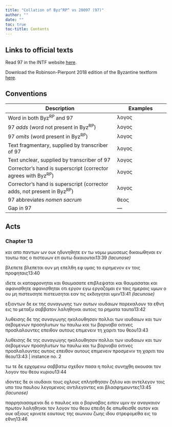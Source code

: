 ```yaml
---
title: "Collation of Byz^RP^ vs 20097 (97)"
author: ""
date: ""
toc: true
toc-title: Contents
---
```


::: {.callout-note appearance="minimal" icon="false" collapse="true"}
# Links to official texts

Read 97 in the INTF website [here](https://ntvmr.uni-muenster.de/manuscript-workspace?docID=20097).

Download the Robinson-Pierpont 2018 edition of the Byzantine textform [here](https://web.archive.org/web/20210413060536/https://byzantinetext.com/wp-content/uploads/2021/03/robinson-pierpont-2018-gnt-edition.pdf).


:::


::: {.callout-note appearance="minimal" icon="false" collapse="true"}
# Conventions

| Description                                                              	| Examples                           	|
|--------------------------------------------------------------------------	|------------------------------------	|
| Word in both Byz^RP^ and 97                                   	| λογος                              	|
| 97 *adds* (word not present in Byz^RP^)                       	| [λογος]{.greek-added}            	|
| 97 *omits* (word present in Byz^RP^)                          	| [λογος]{.greek-omitted}          	|
| Text fragmentary, supplied by transcriber of 97               	| [λογος]{.greek-supplied}         	|
| Text unclear, supplied by transcriber of 97                   	| [λογος]{.unclear}                	|
| Corrector's hand is superscript (corrector agrees with Byz^RP^)          	| [λογος]{.corr}                   	|
| Corrector's hand is superscript (corrector adds, not present in Byz^RP^) 	| [[λογος]{.corr}]{.greek-added} 	|
| 97 abbreviates *nomen sacrum*                                 	| [θεος]{.greek-abbr}            	|
| Gap in 97                                                     	| [―]{.gap}                        	|
:::

## Acts

### Chapter 13

[και]{.greek-omitted} [απο]{.greek-omitted} [παντων]{.greek-omitted} [ων]{.greek-omitted} [ουκ]{.greek-omitted} [ηδυνηθητε]{.greek-omitted} [εν]{.greek-omitted} [τω]{.greek-omitted} [νομω]{.greek-omitted} [μωυσεως]{.greek-omitted} [δικαιωθηναι]{.greek-omitted} [εν]{.greek-omitted} [του]{.greek-supplied}τω [π]{.unclear}ας ο πιστευων [επ]{.greek-added} [αυτω]{.greek-added} δικαιουται[[13:39 *(lacunose)*]{.lacunose}]{.aside}

[βλεπετε]{.greek-omitted} [βλεπεται]{.greek-added} ουν μη επελθη εφ υμας το ειρημενον εν τοι[ς]{.unclear} προφηταις[13:40]{.aside}

ιδετε οι καταφρονηται και [θαυμασατε]{.greek-omitted} [επιβλεψαται]{.greek-added} και [θαυμασαται]{.greek-added} [και]{.greek-added} [αφανισθητε]{.greek-omitted} [αφανισθηται]{.greek-added} οτι ερ[γ]{.unclear}ον εγω εργαζομαι [εν]{.greek-omitted} [ταις]{.greek-omitted} [ημε]{.greek-supplied}ραις [υμων]{.greek-supplied} ο ου [μ]{.unclear}[η]{.greek-supplied} [πιστευσητε]{.greek-omitted} [[πιστευ]{.greek-supplied}σητα[ι]{.greek-supplied}]{.greek-added} [εαν]{.greek-supplied} [τις]{.greek-supplied} εκδι[η]{.unclear}[γηται]{.greek-supplied} υμιν[[13:41 *(lacunose)*]{.lacunose}]{.aside}

[εξ]{.unclear}ιον[τ]{.unclear}[ων]{.greek-supplied} [δε]{.greek-supplied} [εκ]{.greek-omitted} [της]{.greek-omitted} [συναγωγης]{.greek-omitted} [των]{.greek-omitted} [αυτ[ω]{.unclear}[ν]{.greek-supplied}]{.greek-added} [ιουδαιων]{.greek-omitted} [πα]{.greek-supplied}ρεκαλ[ουν]{.greek-supplied} [τα]{.greek-omitted} [εθνη]{.greek-omitted} [εις]{.greek-supplied} το με[ταξυ]{.greek-supplied} σαββ[ατον]{.greek-supplied} [λα]{.greek-supplied}ληθ[η]{.unclear}[ναι]{.greek-supplied} [αυ]{.greek-supplied}τοις [τ]{.unclear}[α]{.greek-supplied} [ρημα]{.greek-supplied}τα [τα[υτα]{.greek-supplied}]{.greek-added}[13:42]{.aside}

[λυ]{.greek-supplied}θειση[ς]{.greek-supplied} [δε]{.greek-supplied} [της]{.greek-supplied} συνα[γωγης]{.greek-supplied} ηκολ[ουθησαν]{.greek-supplied} πολλ[οι]{.greek-supplied} [των]{.greek-supplied} [ιουδαιων]{.greek-omitted} [και]{.greek-omitted} [των]{.greek-omitted} [σεβομενων]{.greek-omitted} [προσηλυτων]{.greek-omitted} [τω]{.greek-omitted} [παυλω]{.greek-omitted} [και]{.greek-omitted} [τω]{.greek-omitted} [βαρναβα]{.greek-omitted} [οιτινες]{.greek-omitted} [προσλαλουντες]{.greek-omitted} [επειθον]{.greek-omitted} [αυτους]{.greek-omitted} [επιμενειν]{.greek-omitted} [τη]{.greek-omitted} [χαριτι]{.greek-omitted} [του]{.greek-omitted} [θεου]{.greek-omitted}[13:43]{.aside}

[λυθεισης]{.greek-omitted} [δε]{.greek-omitted} [της]{.greek-omitted} [συναγωγης]{.greek-omitted} [ηκολουθησαν]{.greek-omitted} [πολλοι]{.greek-omitted} [των]{.greek-omitted} [ιουδαιων]{.greek-omitted} [και]{.greek-omitted} [των]{.greek-supplied} [σεβ]{.greek-supplied}[ο]{.unclear}με[νων]{.greek-supplied} [π]{.greek-supplied}[ρ]{.unclear}οσ[η]{.unclear}λυ[των]{.greek-supplied} [τ]{.greek-supplied}ω παυ[λω]{.greek-supplied} [και]{.greek-supplied} τω βαρ[ναβα]{.greek-supplied} [ο]{.greek-supplied}ιτιν[ε]{.unclear}ς [προσλα]{.greek-supplied}λουν[τες]{.greek-supplied} [[αυ]{.greek-supplied}τοις]{.greek-added} [επειθο]{.greek-supplied}[ν]{.unclear} α[υ]{.unclear}τους [επιμενειν]{.greek-omitted} [[προσμε]{.greek-supplied}νιν]{.greek-added} [τ]{.greek-supplied}[η]{.unclear} [χαριτι]{.greek-supplied} [το]{.unclear}υ [θεου]{.greek-abbr}[13:43 | instance no. 2]{.aside}

[τω]{.greek-supplied} [τε]{.greek-omitted} [[δε]{.greek-supplied}]{.greek-added} [ε]{.greek-supplied}[ρχ]{.unclear}ομε[νω]{.greek-supplied} [σαβ]{.greek-supplied}[βα]{.unclear}τω [σχεδο]{.greek-supplied}[ν]{.unclear} [π]{.unclear}ασα [η]{.greek-supplied} [πολις]{.greek-supplied} συνη[χθη]{.greek-supplied} [ακο]{.greek-supplied}[υσ]{.unclear}αι [τον]{.greek-supplied} [λο]{.greek-supplied}γο[ν]{.unclear} τ[ο]{.unclear}υ [θεου]{.greek-omitted} [[κυριου]{.greek-abbr}]{.greek-added}[13:44]{.aside}

[ιδο]{.greek-supplied}[ν]{.unclear}τες [δε]{.greek-omitted} [οι]{.greek-omitted} [ιουδαιοι]{.greek-omitted} [του]{.unclear}ς οχ[λο]{.unclear}υς [ε]{.unclear}πλησθησαν ζηλου και αντελε[γ]{.unclear}ον τοις υπο του παυλ[ο]{.unclear}υ λεγομενοις αντιλεγον[τε]{.unclear}ς και β[λα]{.unclear}σφημουντες[[13:45 *(lacunose)*]{.lacunose}]{.aside}

παρ[ρ]{.unclear}ησια[σ]{.unclear}αμενοι δε ο παυλος και ο βαρναβα[ς]{.unclear} ειπον υμιν ην αναγκαιον πρωτον λαληθηναι τον [λογον]{.greek-omitted} [του]{.greek-omitted} [θεου]{.greek-omitted} [επειδη]{.greek-omitted} [δε]{.greek-omitted} [απωθεισθε]{.greek-omitted} [αυτον]{.greek-omitted} [και]{.greek-omitted} [ουκ]{.greek-omitted} [αξιους]{.greek-omitted} [κρινετε]{.greek-omitted} [εαυτους]{.greek-omitted} [της]{.greek-omitted} [αιωνιου]{.greek-omitted} [ζωης]{.greek-omitted} [ιδου]{.greek-omitted} [στρεφομεθα]{.greek-omitted} [εις]{.greek-omitted} [τα]{.greek-omitted} [εθνη]{.greek-omitted}[13:46]{.aside}

